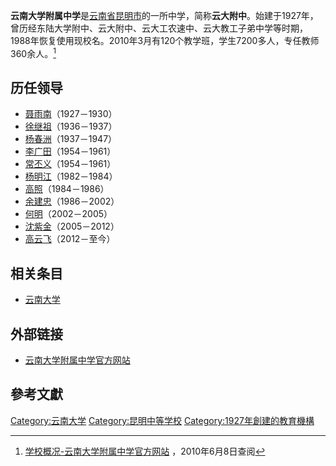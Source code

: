 {{Primarysources|time=2020-08-07T00:21:49+00:00}}
'''云南大学附属中学'''是[[云南省|云南省]][[昆明市|昆明市]]的一所中学，简称'''云大附中'''。始建于1927年，曾历经东陆大学附中、云大附中、云大工农速中、云大教工子弟中学等时期，1988年恢复使用现校名。2010年3月有120个教学班，学生7200多人，专任教师360余人。<ref>[http://www.yuss.cn/XSCL/xxkk.html 学校概况-云南大学附属中学官方网站] {{Wayback|url=http://www.yuss.cn/XSCL/xxkk.html |date=20100305174844 }}，2010年6月8日查阅</ref>

==历任领导==
*[[聂雨南|聂雨南]]（1927－1930）
*[[徐继祖|徐继祖]]（1936－1937） 
*[[杨春洲|杨春洲]]（1937－1947）    
*[[李广田|李广田]]（1954－1961） 
*[[常丕义|常丕义]]（1954－1961） 
*[[杨明江|杨明江]]（1982－1984） 
*[[高照|高照]]（1984－1986） 
*[[余建忠|余建忠]]（1986－2002） 
*[[何明|何明]]（2002－2005）
*[[沈紫金|沈紫金]]（2005－2012）
*[[高云飞|高云飞]]（2012－至今）

==相关条目==
*[[云南大学|云南大学]]

==外部链接==
*[http://www.yuss.cn/index.html 云南大学附属中学官方网站]{{Wayback|url=http://www.yuss.cn/index.html |date=20201009153301 }}

==參考文獻==
{{Reflist}}
{{云南省一级普通高级中学}}
{{juni-stub}}

[[Category:云南大学|Category:云南大学]]
[[Category:昆明中等学校|Category:昆明中等学校]]
[[Category:1927年創建的教育機構|Category:1927年創建的教育機構]]